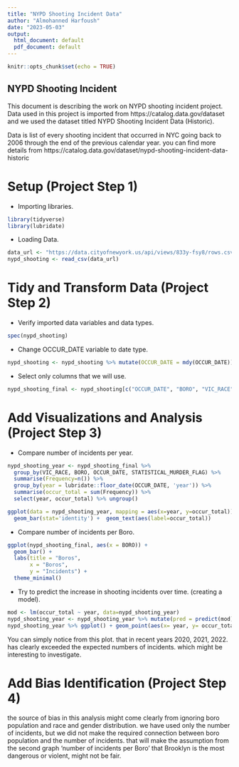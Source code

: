 ```yaml
---
title: "NYPD Shooting Incident Data"
author: "Almohanned Harfoush"
date: "2023-05-03"
output:
  html_document: default
  pdf_document: default
---
```


```r
knitr::opts_chunk$set(echo = TRUE)
```

## NYPD Shooting Incident

This document is describing the work on NYPD shooting incident project. Data used in this project is imported from https://catalog.data.gov/dataset and we used the dataset titled NYPD Shooting Incident Data (Historic). 

  Data is list of every shooting incident that occurred in NYC going back to 2006 through the end of the previous calendar year. you can find more details from https://catalog.data.gov/dataset/nypd-shooting-incident-data-historic

# Setup (Project Step 1)

- Importing libraries.

```r
library(tidyverse)
library(lubridate)
```

- Loading Data.

```r
data_url <- "https://data.cityofnewyork.us/api/views/833y-fsy8/rows.csv?accessType=DOWNLOAD"
nypd_shooting <- read_csv(data_url)
```

# Tidy and Transform Data (Project Step 2)

- Verify imported data variables and data types.

```r
spec(nypd_shooting)
```

- Change OCCUR_DATE variable to date type.

```r
nypd_shooting <- nypd_shooting %>% mutate(OCCUR_DATE = mdy(OCCUR_DATE))
```

- Select only columns that we will use.

```r
nypd_shooting_final <- nypd_shooting[c("OCCUR_DATE", "BORO", "VIC_RACE", "STATISTICAL_MURDER_FLAG")]
```

# Add Visualizations and Analysis (Project Step 3)

- Compare number of incidents per year.

```r
nypd_shooting_year <- nypd_shooting_final %>% 
  group_by(VIC_RACE, BORO, OCCUR_DATE, STATISTICAL_MURDER_FLAG) %>%
  summarise(Frequency=n()) %>% 
  group_by(year = lubridate::floor_date(OCCUR_DATE, 'year')) %>% 
  summarise(occur_total = sum(Frequency)) %>% 
  select(year, occur_total) %>% ungroup()

ggplot(data = nypd_shooting_year, mapping = aes(x=year, y=occur_total)) +
  geom_bar(stat='identity') +  geom_text(aes(label=occur_total))
```

- Compare number of incidents per Boro.

```r
ggplot(nypd_shooting_final, aes(x = BORO)) +
  geom_bar() +
  labs(title = "Boros",
       x = "Boros",
       y = "Incidents") +
  theme_minimal()
```

- Try to predict the increase in shooting incidents over time. (creating a model).

```r
mod <- lm(occur_total ~ year, data=nypd_shooting_year)
nypd_shooting_year <- nypd_shooting_year %>% mutate(pred = predict(mod))
nypd_shooting_year %>% ggplot() + geom_point(aes(x= year, y= occur_total), color = "blue") + geom_point(aes(x=year, y=pred), color="red")
```

You can simply notice from this plot. that in recent years 2020, 2021, 2022. has clearly exceeded the expected numbers of incidents. which might be interesting to investigate.

# Add Bias Identification (Project Step 4)

the source of bias in this analysis might come clearly from ignoring boro population and race and gender distribution. we have used only the number of incidents, but we did not make the required connection between boro population and the number of incidents. that will make the assumption from the second graph 'number of incidents per Boro' that Brooklyn is the most dangerous or violent, might not be fair.